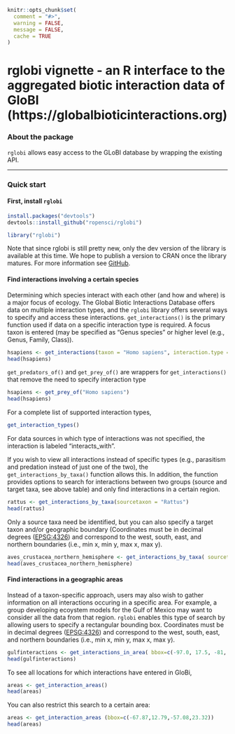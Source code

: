 <!--
%\VignetteEngine{knitr::knitr}
%\VignetteIndexEntry{Introduction to the rglobi package}
-->

```r
knitr::opts_chunk$set(
  comment = "#>", 
  warning = FALSE, 
  message = FALSE,
  cache = TRUE
)
```

rglobi vignette - an R interface to the aggregated biotic interaction data of GloBI (https://globalbioticinteractions.org)
======

### About the package

`rglobi` allows easy access to the GLoBI database by wrapping the existing API.  

********************

### Quick start

#### First, install `rglobi`


```r
install.packages("devtools")
devtools::install_github("ropensci/rglobi")
```

```r
library("rglobi")
```

Note that since rglobi is still pretty new, only the dev version of the library is available at this time. We hope to publish a version to CRAN once the library matures. For more information see [GitHub](https://github.com/ropensci/rglobi).

#### Find interactions involving a certain species

Determining which species interact with each other (and how and where) is a major focus of ecology.  The Global Biotic Interactions Database offers data on multiple interaction types, and the `rglobi` library offers several ways to specify and access these interactions. `get_interactions()` is the primary function used if data on a specific interaction type is required.  A focus taxon is entered (may be specified as "Genus species" or higher level (e.g., Genus, Family, Class)).

```r
hsapiens <- get_interactions(taxon = "Homo sapiens", interaction.type = "preysOn")
head(hsapiens)
```

`get_predators_of()` and `get_prey_of()` are wrappers for `get_interactions()` that remove the need to specify interaction type

```r
hsapiens <- get_prey_of("Homo sapiens")
head(hsapiens)
```

For a complete list of supported interaction types, 

```r
get_interaction_types()
```

For data sources in which type of interactions was not specified, the interaction is labeled "interacts_with".

If you wish to view all interactions instead of specific types (e.g., parasitism and predation instead of just one of the two), the `get_interactions_by_taxa()` function allows this. In addition, the function provides options to search for interactions between two groups (source and target taxa, see above table) and only find interactions in a certain region.

```r
rattus <- get_interactions_by_taxa(sourcetaxon = "Rattus")
head(rattus)
```

Only a source taxa need be identified, but you can also specify a target taxon and/or geographic boundary (Coordinates must be in decimal degrees ([EPSG:4326](https://spatialreference.org/ref/epsg/wgs-84/)) and correspond to the west, south, east, and northern boundaries (i.e., min x, min y, max x, max y). 

```r
aves_crustacea_northern_hemisphere <- get_interactions_by_taxa( sourcetaxon = "Aves", targettaxon = "Crustacea", bbox=c(-180, 0, 180, 90 ))
head(aves_crustacea_northern_hemisphere)
```

#### Find interactions in a geographic areas

Instead of a taxon-specific approach, users may also wish to gather information on all interactions occuring in a specific area.  For example, a group developing ecoystem models for the Gulf of Mexico may want to consider all the data from that region.  `rglobi` enables this type of search by allowing users to specify a rectangular bounding box. Coordinates must be in decimal degrees ([EPSG:4326](http://spatialreference.org/ref/epsg/wgs-84/)) and correspond to the west, south, east, and northern boundaries (i.e., min x, min y, max x, max y).  

```r
gulfinteractions <- get_interactions_in_area( bbox=c(-97.0, 17.5, -81, 31))
head(gulfinteractions)
```

To see all locations for which interactions have entered in GloBi, 

```r
areas <- get_interaction_areas()
head(areas)
```
You can also restrict this search to a certain area:

```r
areas <- get_interaction_areas (bbox=c(-67.87,12.79,-57.08,23.32))
head(areas)
```
